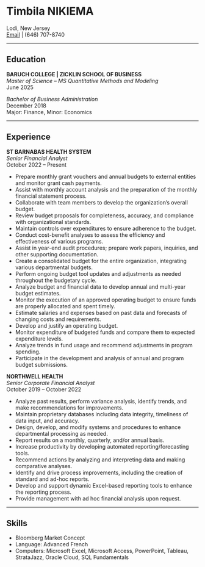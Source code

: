 # Timbila NIKIEMA

Lodi, New Jersey  
[Email](mailto:timbilanikiema@gmail.com) | (646) 707-8740

---

## Education

**BARUCH COLLEGE | ZICKLIN SCHOOL OF BUSINESS**  
*Master of Science – MS Quantitative Methods and Modeling*  
June 2025  

*Bachelor of Business Administration*  
December 2018  
Major: Finance, Minor: Economics

---

## Experience

**ST BARNABAS HEALTH SYSTEM**  
*Senior Financial Analyst*  
October 2022 – Present  

- Prepare monthly grant vouchers and annual budgets to external entities and monitor grant cash payments.
- Assist with monthly account analysis and the preparation of the monthly financial statement process.
- Collaborate with team members to develop the organization's overall budget.
- Review budget proposals for completeness, accuracy, and compliance with organizational standards.
- Maintain controls over expenditures to ensure adherence to the budget.
- Conduct cost-benefit analyses to assess the efficiency and effectiveness of various programs.
- Assist in year-end audit procedures; prepare work papers, inquiries, and other supporting documentation.
- Create a consolidated budget for the entire organization, integrating various departmental budgets.
- Perform ongoing budget tool updates and adjustments as needed throughout the budgetary cycle.
- Analyze budget and financial data to develop annual and multi-year budget estimates.
- Monitor the execution of an approved operating budget to ensure funds are properly allocated and spent timely.
- Estimate salaries and expenses based on past data and forecasts of changing costs and requirements.
- Develop and justify an operating budget.
- Monitor expenditure of budgeted funds and compare them to expected expenditure levels.
- Analyze trends in fund usage and recommend adjustments in program spending.
- Participate in the development and analysis of annual and program budget submissions.

**NORTHWELL HEALTH**  
*Senior Corporate Financial Analyst*  
October 2019 – October 2022  

- Analyze past results, perform variance analysis, identify trends, and make recommendations for improvements.
- Maintain proprietary databases including data integrity, timeliness of data input, and accuracy.
- Design, develop, and modify systems and procedures to enhance departmental processing as needed.
- Report results on a monthly, quarterly, and/or annual basis.
- Increase productivity by developing automated reporting/forecasting tools.
- Recommend actions by analyzing and interpreting data and making comparative analyses.
- Identify and drive process improvements, including the creation of standard and ad-hoc reports.
- Develop and support dynamic Excel-based reporting tools to enhance the reporting process.
- Provide management with ad hoc financial analysis upon request.

---

## Skills

- Bloomberg Market Concept
- Language: Advanced French
- Computers: Microsoft Excel, Microsoft Access, PowerPoint, Tableau, StrataJazz, Oracle Cloud, SQL Fundamentals

